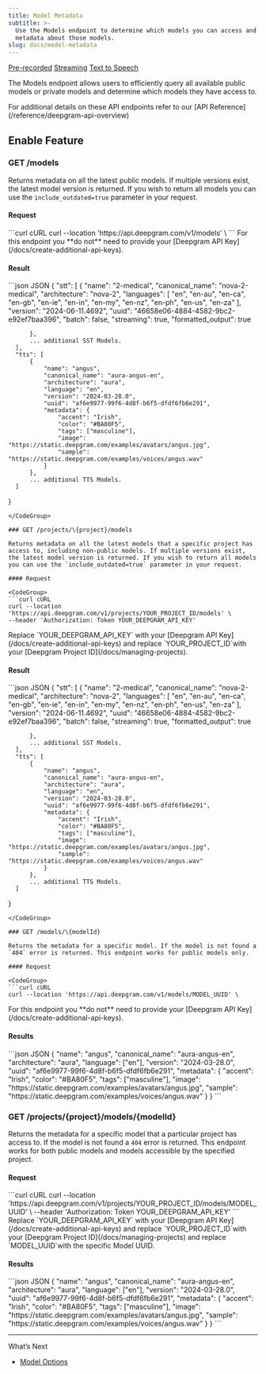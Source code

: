 ```yaml
---
title: Model Metadata
subtitle: >-
  Use the Models endpoint to determine which models you can access and returns
  metadata about those models.
slug: docs/model-metadata
---
```



[Pre-recorded](/docs/getting-started-with-pre-recorded-audio) [Streaming](/docs/getting-started-with-live-streaming-audio) [Text to Speech](/docs/text-to-speech)

The Models endpoint allows users to efficiently query all available public models or private models and determine which models they have access to.

<Info>
  For additional details on these API endpoints refer to our [API Reference](/reference/deepgram-api-overview)
</Info>

## Enable Feature

### GET /models

Returns metadata on all the latest public models. If multiple versions exist, the latest model version is returned. If you wish to return all models you can use the `include_outdated=true` parameter in your request.

#### Request

<CodeGroup>
  ```curl cURL
  curl --location 'https://api.deepgram.com/v1/models' \
  ```
</CodeGroup>

<Info>
  For this endpoint you **do not** need to provide your [Deepgram API Key](/docs/create-additional-api-keys).
</Info>

#### Result

<CodeGroup>
  ```json JSON
  {
      "stt": [
          {
              "name": "2-medical",
              "canonical_name": "nova-2-medical",
              "architecture": "nova-2",
              "languages": [
                  "en",
                  "en-au",
                  "en-ca",
                  "en-gb",
                  "en-ie",
                  "en-in",
                  "en-my",
                  "en-nz",
                  "en-ph",
                  "en-us",
                  "en-za"
              ],
              "version": "2024-06-11.4692",
              "uuid": "46658e06-4884-4582-9bc2-e92ef7baa396",
              "batch": false,
              "streaming": true,
              "formatted_output": true

          },
          ... additional SST Models.
      ],
      "tts": [
          {
              "name": "angus",
              "canonical_name": "aura-angus-en",
              "architecture": "aura",
              "language": "en",
              "version": "2024-03-28.0",
              "uuid": "af6e9977-99f6-4d8f-b6f5-dfdf6fb6e291",
              "metadata": {
                  "accent": "Irish",
                  "color": "#BA80F5",
                  "tags": ["masculine"],
                  "image": "https://static.deepgram.com/examples/avatars/angus.jpg",
                  "sample": "https://static.deepgram.com/examples/voices/angus.wav"
              }
          },
          ... additional TTS Models.       
      ]
  }
  ```
</CodeGroup>

### GET /projects/\{project}/models

Returns metadata on all the latest models that a specific project has access to, including non-public models. If multiple versions exist, the latest model version is returned. If you wish to return all models you can use the `include_outdated=true` parameter in your request.

#### Request

<CodeGroup>
  ```curl cURL
  curl --location 'https://api.deepgram.com/v1/projects/YOUR_PROJECT_ID/models' \
  --header 'Authorization: Token YOUR_DEEPGRAM_API_KEY'
  ```
</CodeGroup>

<Warning>
  Replace `YOUR_DEEPGRAM_API_KEY` with your [Deepgram API Key](/docs/create-additional-api-keys) and replace `YOUR_PROJECT_ID`with your [Deepgram Project ID](/docs/managing-projects).
</Warning>

#### Result

<CodeGroup>
  ```json JSON
  {
      "stt": [
          {
              "name": "2-medical",
              "canonical_name": "nova-2-medical",
              "architecture": "nova-2",
              "languages": [
                  "en",
                  "en-au",
                  "en-ca",
                  "en-gb",
                  "en-ie",
                  "en-in",
                  "en-my",
                  "en-nz",
                  "en-ph",
                  "en-us",
                  "en-za"
              ],
              "version": "2024-06-11.4692",
              "uuid": "46658e06-4884-4582-9bc2-e92ef7baa396",
              "batch": false,
              "streaming": true,
              "formatted_output": true

          },
          ... additional SST Models.
      ],
      "tts": [
          {
              "name": "angus",
              "canonical_name": "aura-angus-en",
              "architecture": "aura",
              "language": "en",
              "version": "2024-03-28.0",
              "uuid": "af6e9977-99f6-4d8f-b6f5-dfdf6fb6e291",
              "metadata": {
                  "accent": "Irish",
                  "color": "#BA80F5",
                  "tags": ["masculine"],
                  "image": "https://static.deepgram.com/examples/avatars/angus.jpg",
                  "sample": "https://static.deepgram.com/examples/voices/angus.wav"
              }
          },
          ... additional TTS Models.       
      ]
  }
  ```
</CodeGroup>

### GET /models/\{modelId}

Returns the metadata for a specific model. If the model is not found a `404` error is returned. This endpoint works for public models only.

#### Request

<CodeGroup>
  ```curl cURL
  curl --location 'https://api.deepgram.com/v1/models/MODEL_UUID' \
  ```
</CodeGroup>

<Info>
  For this endpoint you **do not** need to provide your [Deepgram API Key](/docs/create-additional-api-keys).
</Info>

#### Results

<CodeGroup>
  ```json JSON
  {
      "name": "angus",
      "canonical_name": "aura-angus-en",
      "architecture": "aura",
      "language": ["en"],
      "version": "2024-03-28.0",
      "uuid": "af6e9977-99f6-4d8f-b6f5-dfdf6fb6e291",
      "metadata": {
          "accent": "Irish",
          "color": "#BA80F5",
          "tags": ["masculine"],
          "image": "https://static.deepgram.com/examples/avatars/angus.jpg",
          "sample": "https://static.deepgram.com/examples/voices/angus.wav"
      }
  }
  ```
</CodeGroup>

### GET /projects/\{project}/models/\{modelId}

Returns the metadata for a specific model that a particular project has access to. If the model is not found a `404` error is returned. This endpoint works for both public models and models accessible by the specified project.

#### Request

<CodeGroup>
  ```curl cURL
  curl --location 'https://api.deepgram.com/v1/projects/YOUR_PROJECT_ID/models/MODEL_UUID' \
  --header 'Authorization: Token YOUR_DEEPGRAM_API_KEY'
  ```
</CodeGroup>

<Warning>
  Replace `YOUR_DEEPGRAM_API_KEY` with your [Deepgram API Key](/docs/create-additional-api-keys) and replace `YOUR_PROJECT_ID`with your [Deepgram Project ID](/docs/managing-projects) and replace `MODEL_UUID`with the specific Model UUID.
</Warning>

#### Results

<CodeGroup>
  ```json JSON
  {
      "name": "angus",
      "canonical_name": "aura-angus-en",
      "architecture": "aura",
      "language": ["en"],
      "version": "2024-03-28.0",
      "uuid": "af6e9977-99f6-4d8f-b6f5-dfdf6fb6e291",
      "metadata": {
          "accent": "Irish",
          "color": "#BA80F5",
          "tags": ["masculine"],
          "image": "https://static.deepgram.com/examples/avatars/angus.jpg",
          "sample": "https://static.deepgram.com/examples/voices/angus.wav"
      }
  }
  ```
</CodeGroup>

***

What’s Next

* [Model Options](/docs/model)
